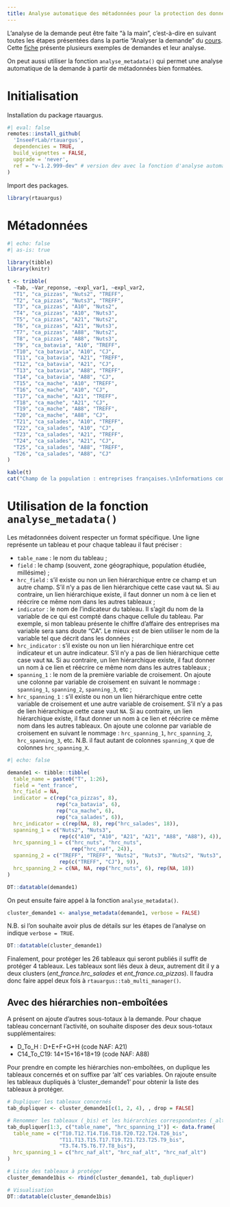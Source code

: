 ```yaml
---
title: Analyse automatique des métadonnées pour la protection des données tabulées
---
```


L'analyse de la demande peut être faite "à la main", c'est-à-dire en suivant toutes les étapes présentées dans la partie "Analyser la demande" du [cours](../../theorie/supports/methodes-suppressives.qmd). Cette [fiche](analyse-demande.qmd) présente plusieurs exemples de demandes et leur analyse.

On peut aussi utiliser la fonction `analyse_metadata()` qui permet une analyse automatique de la demande à partir de métadonnées bien formatées.

# Initialisation

Installation du package rtauargus.
```r
#| eval: false
remotes::install_github(
  'InseeFrLab/rtauargus',
  dependencies = TRUE,
  build_vignettes = FALSE,
  upgrade = 'never',
  ref = "v-1.2.999-dev" # version dev avec la fonction d'analyse automatique
)
```

Import des packages.
```r
library(rtauargus)
```

# Métadonnées

```r
#| echo: false
#| as-is: true

library(tibble)
library(knitr)

t <- tribble(
  ~Tab, ~Var_reponse, ~expl_var1, ~expl_var2,
  "T1", "ca_pizzas", "Nuts2", "TREFF",
  "T2", "ca_pizzas", "Nuts3", "TREFF",
  "T3", "ca_pizzas", "A10", "Nuts2",
  "T4", "ca_pizzas", "A10", "Nuts3",
  "T5", "ca_pizzas", "A21", "Nuts2",
  "T6", "ca_pizzas", "A21", "Nuts3",
  "T7", "ca_pizzas", "A88", "Nuts2",
  "T8", "ca_pizzas", "A88", "Nuts3",
  "T9", "ca_batavia", "A10", "TREFF",
  "T10", "ca_batavia", "A10", "CJ",
  "T11", "ca_batavia", "A21", "TREFF",
  "T12", "ca_batavia", "A21", "CJ",
  "T13", "ca_batavia", "A88", "TREFF",
  "T14", "ca_batavia", "A88", "CJ",
  "T15", "ca_mache", "A10", "TREFF",
  "T16", "ca_mache", "A10", "CJ",
  "T17", "ca_mache", "A21", "TREFF",
  "T18", "ca_mache", "A21", "CJ",
  "T19", "ca_mache", "A88", "TREFF",
  "T20", "ca_mache", "A88", "CJ",
  "T21", "ca_salades", "A10", "TREFF",
  "T22", "ca_salades", "A10", "CJ",
  "T23", "ca_salades", "A21", "TREFF",
  "T24", "ca_salades", "A21", "CJ",
  "T25", "ca_salades", "A88", "TREFF",
  "T26", "ca_salades", "A88", "CJ"
)

kable(t)
cat("Champ de la population : entreprises françaises.\nInformations complémentaires : il n'y a que deux types de salades les batavias et la mâche.")
```

# Utilisation de la fonction `analyse_metadata()`

Les métadonnées doivent respecter un format spécifique. Une ligne représente un tableau et pour chaque tableau il faut préciser :

- `table_name` : le nom du tableau ;
- `field` : le champ (souvent, zone géographique, population étudiée, millésime) ;
- `hrc_field` : s'il existe ou non un lien hiérarchique entre ce champ et un autre champ. S'il n'y a pas de lien hiérarchique cette case vaut `NA`. Si au contraire, un lien hiérarchique existe, il faut donner un nom à ce lien et réécrire ce même nom dans les autres tableaux ;
- `indicator` : le nom de l'indicateur du tableau. Il s'agit du nom de la variable de ce qui est compté dans chaque cellule du tableau. Par exemple, si mon tableau présente le chiffre d'affaire des entreprises ma variable sera sans doute "CA". Le mieux est de bien utiliser le nom de la variable tel que décrit dans les données ;
- `hrc_indicator` : s'il existe ou non un lien hiérarchique entre cet indicateur et un autre indicateur. S'il n'y a pas de lien hiérarchique cette case vaut `NA`. Si au contraire, un lien hiérarchique existe, il faut donner un nom à ce lien et réécrire ce même nom dans les autres tableaux ;
- `spanning_1` : le nom de la première variable de croisement. On ajoute une colonne par variable de croisement en suivant le nommage : `spanning_1`, `spanning_2`, `spanning_3`, etc ;
- `hrc_spanning_1` : s'il existe ou non un lien hiérarchique entre cette variable de croisement et une autre variable de croisement. S'il n'y a pas de lien hiérarchique cette case vaut `NA`. Si au contraire, un lien hiérarchique existe, il faut donner un nom à ce lien et réécrire ce même nom dans les autres tableaux. On ajoute une colonne par variable de croisement en suivant le nommage : `hrc_spanning_1`, `hrc_spanning_2`, `hrc_spanning_3`, etc. N.B. il faut autant de colonnes `spanning_X` que de colonnes `hrc_spanning_X`.

```r
#| echo: false

demande1 <- tibble::tibble(
  table_name = paste0("T", 1:26),
  field = "ent_france",
  hrc_field = NA,
  indicator = c(rep("ca_pizzas", 8),
                rep("ca_batavia", 6),
                rep("ca_mache", 6),
                rep("ca_salades", 6)),
  hrc_indicator = c(rep(NA, 8), rep("hrc_salades", 18)),
  spanning_1 = c("Nuts2", "Nuts3",
                 rep(c("A10", "A10", "A21", "A21", "A88", "A88"), 4)),
  hrc_spanning_1 = c("hrc_nuts", "hrc_nuts",
                     rep("hrc_naf", 24)),
  spanning_2 = c("TREFF", "TREFF", "Nuts2", "Nuts3", "Nuts2", "Nuts3", "Nuts2", "Nuts3",
                 rep(c("TREFF", "CJ"), 9)),
  hrc_spanning_2 = c(NA, NA, rep("hrc_nuts", 6), rep(NA, 18))
)

DT::datatable(demande1)
```

On peut ensuite faire appel à la fonction `analyse_metadata()`.

```r
cluster_demande1 <- analyse_metadata(demande1, verbose = FALSE)
```

N.B. si l'on souhaite avoir plus de détails sur les étapes de l'analyse on indique `verbose = TRUE`.

```r
DT::datatable(cluster_demande1)
```

Finalement, pour protéger les 26 tableaux qui seront publiés il suffit de protéger 4 tableaux. Les tableaux sont liés deux à deux, autrement dit il y a deux clusters (*ent_france.hrc_salades* et *ent_france.ca_pizzas*). Il faudra donc faire appel deux fois à `rtauargus::tab_multi_manager()`.

## Avec des hiérarchies non-emboîtées

A présent on ajoute d'autres sous-totaux à la demande. Pour chaque tableau concernant l'activité, on souhaite disposer des deux sous-totaux supplémentaires:

- D_To_H : D+E+F+G+H (code NAF: A21)
- C14_To_C19: 14+15+16+18+19 (code NAF: A88)

Pour prendre en compte les hiérarchies non-emboîtées, on duplique les tableaux concernés et on suffixe par 'alt' ces variables.
On rajoute ensuite les tableaux dupliqués à 'cluster_demande1' pour obtenir la liste des tableaux à protéger.

```r
# Dupliquer les tableaux concernés
tab_dupliquer <- cluster_demande1[c(1, 2, 4), , drop = FALSE]

# Renommer les tableaux (_bis) et les hiérarchies correspondantes (_alt)
tab_dupliquer[1:3, c("table_name", "hrc_spanning_1")] <- data.frame(
  table_name = c("T10.T12.T14.T16.T18.T20.T22.T24.T26_bis",
                 "T11.T13.T15.T17.T19.T21.T23.T25.T9_bis",
                 "T3.T4.T5.T6.T7.T8_bis"),
  hrc_spanning_1 = c("hrc_naf_alt", "hrc_naf_alt", "hrc_naf_alt")
)

# Liste des tableaux à protéger
cluster_demande1bis <- rbind(cluster_demande1, tab_dupliquer)

# Visualisation
DT::datatable(cluster_demande1bis)
```

